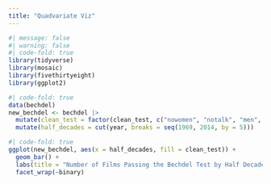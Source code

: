 ```yaml
---
title: "Quadvariate Viz"
---
```


```r
#| message: false
#| warning: false
#| code-fold: true
library(tidyverse)
library(mosaic)
library(fivethirtyeight)
library(ggplot2)
```

```r
#| code-fold: true
data(bechdel)
new_bechdel <- bechdel |>
  mutate(clean_test = factor(clean_test, c("nowomen", "notalk", "men", "dubious", "ok"))) |>
  mutate(half_decades = cut(year, breaks = seq(1969, 2014, by = 5)))
```

```r
#| code-fold: true
ggplot(new_bechdel, aes(x = half_decades, fill = clean_test)) +
  geom_bar() +
  labs(title = "Number of Films Passing the Bechdel Test by Half Decade and Degree of Passing", fill = "Degree of Passing", y = "Number of Movies", x = "Half Decades") +
  facet_wrap(~binary)
```
